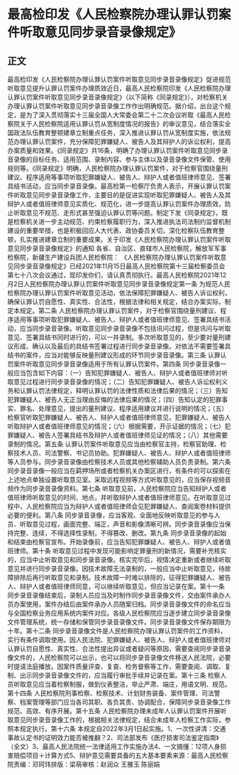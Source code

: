 # 最高检印发《人民检察院办理认罪认罚案件听取意见同步录音录像规定》
## 正文
最高检印发《人民检察院办理认罪认罚案件听取意见同步录音录像规定》促进规范听取意见提升认罪认罚案件办理质效近日，最高人民检察院印发《人民检察院办理认罪认罚案件听取意见同步录音录像规定》（以下简称《同录规定》），对检察机关办理认罪认罚案件听取意见同步录音录像工作作出明确规范。据介绍，出台这个规定，是为了深入贯彻落实十三届全国人大常委会第二十二次会议听取《最高人民检察院关于人民检察院适用认罪认罚从宽制度情况的报告》的审议意见，结合落实全国政法队伍教育整顿建章立制重点任务，深入推进认罪认罚从宽制度实施，依法规范办理认罪认罚案件，充分保障犯罪嫌疑人、被告人及其辩护人的诉讼权利，提高办案质量和效果。《同录规定》共16条，明确了办理认罪认罚案件听取意见同步录音录像的目标任务、适用范围、录制内容、参与主体以及录音录像文件保管、使用规则等。《同录规定》明确，人民检察院办理认罪认罚案件，对于检察官围绕量刑建议、程序适用等事项听取犯罪嫌疑人、被告人、辩护人或者值班律师意见、签署具结书活动，应当同步录音录像。最高检第一检察厅负责人表示，开展认罪认罚案件听取意见同步录音录像工作，主要目的是促进实现听取犯罪嫌疑人、被告人及其辩护人或者值班律师意见实质化、规范化，进一步提高认罪认罚案件办理质效，防止听取意见不规范、走形式甚至强迫认罪认罚等问题。制定下发《同录规定》，既是检察机关进一步主动规范、约束检察履职行为，深入推进执法司法制约监督机制建设的重要举措，也是积极回应人大代表、政协委员关切，深化检察队伍教育整顿，扎实推进建章立制的重要成果。关于印发《人民检察院办理认罪认罚案件听取意见同步录音录像规定》的通知 各省、自治区、直辖市人民检察院，解放军军事检察院，新疆生产建设兵团人民检察院： 《人民检察院办理认罪认罚案件听取意见同步录音录像规定》已经2021年11月15日最高人民检察院第十三届检察委员会第七十八次会议通过，现印发你们，请认真贯彻执行。最高人民检察院2021年12月2日人民检察院办理认罪认罚案件听取意见同步录音录像规定第一条  为规范人民检察院办理认罪认罚案件听取意见活动，依法保障犯罪嫌疑人、被告人诉讼权利，确保认罪认罚自愿性、真实性、合法性，根据法律和相关规定，结合办案实际，制定本规定。第二条  人民检察院办理认罪认罚案件，对于检察官围绕量刑建议、程序适用等事项听取犯罪嫌疑人、被告人、辩护人或者值班律师意见、签署具结书活动，应当同步录音录像。听取意见同步录音录像不包括讯问过程，但是讯问与听取意见、签署具结书同时进行的，可以一并录制。多次听取意见的，至少要对量刑建议形成、确认以及最后的具结书签署过程进行同步录音录像。对依法不需要签署具结书的案件，应当对能够反映量刑建议形成的环节同步录音录像。第三条  认罪认罚案件听取意见同步录音录像适用于所有认罪认罚案件。第四条  同步录音录像一般应当包含如下内容：（一）告知犯罪嫌疑人、被告人、辩护人或者值班律师对听取意见过程进行同步录音录像的情况；（二）告知犯罪嫌疑人、被告人诉讼权利义务和认罪认罚法律规定，释明认罪认罚的法律性质和法律后果的情况；（三）告知犯罪嫌疑人、被告人无正当理由反悔的法律后果的情况；（四）告知认定的犯罪事实、罪名、处理意见，提出的量刑建议、程序适用建议并进行说明的情况；（五）检察官听取犯罪嫌疑人、被告人、辩护人或者值班律师意见，犯罪嫌疑人、被告人听取辩护人或者值班律师意见的情况；（六）根据需要，开示证据的情况；（七）犯罪嫌疑人、被告人签署具结书及辩护人或者值班律师见证的情况；（八）其他需要录制的情况。第五条  认罪认罚案件听取意见应当由检察官主持，检察官助理、检察技术人员、司法警察、书记员协助。犯罪嫌疑人、被告人、辩护人或者值班律师等人员参与。同步录音录像由检察技术人员或其他检察辅助人员负责录制。第六条  同步录音录像一般应当在羁押场所或者检察机关办案区进行，有条件的可以探索在上述地点单独设置听取意见室。采取远程视频等方式听取意见的，应当保存视频音频作为同步录音录像资料。第七条  听取意见前，人民检察院应当告知辩护人或者值班律师听取意见的时间、地点，并听取辩护人或者值班律师意见。在听取意见过程中，人民检察院应当为辩护人或者值班律师会见犯罪嫌疑人、查阅案卷材料提供必要的便利。第八条  同步录音录像，应当客观、全面地反映听取意见的参与人员、听取意见过程，画面完整、端正，声音和影像清晰可辨。同步录音录像应当保持完整、连续，不得选择性录制，不得篡改、删改。第九条  同步录音录像的起始和结束由检察官宣布。开始录像前，应当告知犯罪嫌疑人、被告人、辩护人或者值班律师。第十条  听取意见过程中发现可能影响定罪量刑的新情况，需要补充核实的，应当中止听取意见和同步录音录像。核实完毕后，视情决定重新或者继续听取意见并进行同步录音录像。因技术故障无法录制的，一般应当中止听取意见，待故障排除后再行听取意见和录制。技术故障一时难以排除的，征得犯罪嫌疑人、被告人、辩护人或者值班律师同意，可以继续听取意见，但应当记录在案。第十一条  同步录音录像结束后，录制人员应当及时制作同步录音录像文件，交由案件承办人员办案使用，案件办结后由案件承办人员随案归档。同步录音录像文件的命名应当与全国检察业务应用系统内案件对应。各级人民检察院应当逐步建立同步录音录像文件管理系统，统一存储和保管同步录音录像文件。同步录音录像文件保存期限为十年。第十二条  同步录音录像文件是人民检察院办理认罪认罚案件的工作资料，实行有条件调取使用。因人民法院、犯罪嫌疑人、被告人、辩护人或者值班律师对认罪认罚自愿性、真实性、合法性提出异议或者疑问等原因，需要查阅同步录音录像文件的，人民检察院可以出示，也可以将同步录音录像文件移送人民法院，必要时提请法庭播放。因案件质量评查、复查、检务督察等工作，需要查阅、调取、复制、出示同步录音录像文件的，应当履行审批手续并记录在案。第十三条  检察人员听取意见应当着检察制服，做到仪表整洁，举止严肃、端庄，用语文明、规范。第十四条  人民检察院刑事检察、检察技术、计划财务装备、案件管理、司法警察、档案管理等部门应当各司其职、各负其责、协调配合，保障同步录音录像工作规范、高效、有序开展。第十五条  人民检察院办理未成年人认罪认罚案件开展听取意见同步录音录像工作的，根据相关法律规定，结合未成年人检察工作实际，参照本规定执行。第十六条  本规定自2022年3月1日起实施。1、一次性讲清：交通事故认定书的证明效力能否被推翻？2、司法部发布《医疗损害司法鉴定指南》（全文）3、最高人民法院统一法律适用工作实施办法4、一文搞懂：12项人身损害赔偿项目＋计算方式5、辩护意见需要具备的五大基本要素来源：最高人民检察院责编：邓珂玮排版：梁萌审核：赵润众 王雅玉 陈丽娟